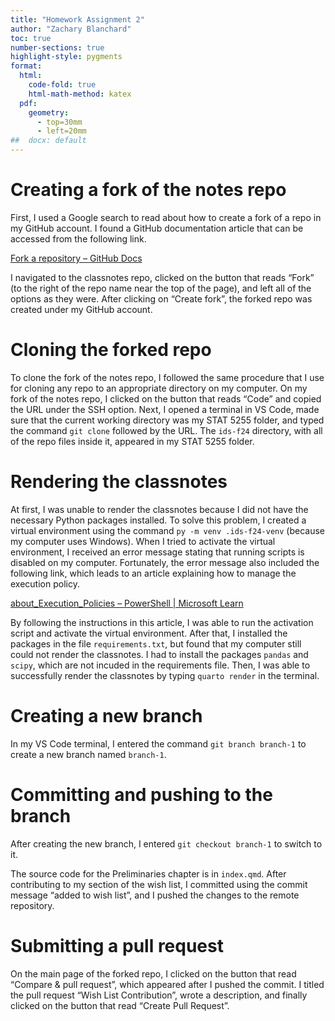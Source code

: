 ```yaml
---
title: "Homework Assignment 2"
author: "Zachary Blanchard"
toc: true
number-sections: true
highlight-style: pygments
format: 
  html: 
    code-fold: true
    html-math-method: katex
  pdf: 
    geometry: 
      - top=30mm
      - left=20mm
##  docx: default
---
```


# Creating a fork of the notes repo

First, I used a Google search to read about how to create a fork of a
repo in my GitHub account. I found a GitHub documentation article that
can be accessed from the following link.

[Fork a repository -- GitHub Docs](
    https://docs.github.com/en/pull-requests/collaborating-with-pull-requests/working-with-forks/fork-a-repo
)

I navigated to the classnotes repo, clicked on the button that reads
"Fork" (to the right of the repo name near the top of the page), and
left all of the options as they were. After clicking on "Create fork",
the forked repo was created under my GitHub account.

# Cloning the forked repo

To clone the fork of the notes repo, I followed the same procedure
that I use for cloning any repo to an appropriate directory on my
computer. On my fork of the notes repo, I clicked on the button that
reads "Code" and copied the URL under the SSH option. Next, I opened a
terminal in VS Code, made sure that the current working directory was
my STAT 5255 folder, and typed the command `git clone` followed by the
URL. The `ids-f24` directory, with all of the repo files inside it,
appeared in my STAT 5255 folder.

# Rendering the classnotes

At first, I was unable to render the classnotes because I did not have
the necessary Python packages installed. To solve this problem, I
created a virtual environment using the command `py -m venv
.ids-f24-venv` (because my computer uses Windows). When I tried to
activate the virtual environment, I received an error message stating
that running scripts is disabled on my computer. Fortunately, the
error message also included the following link, which leads to an
article explaining how to manage the execution policy.

[about_Execution_Policies -- PowerShell | Microsoft Learn](
    https:/go.microsoft.com/fwlink/?LinkID=135170
)

By following the instructions in this article, I was able to run the
activation script and activate the virtual environment. After that, I
installed the packages in the file `requirements.txt`, but found that
my computer still could not render the classnotes. I had to install
the packages `pandas` and `scipy`, which are not incuded in the
requirements file. Then, I was able to successfully render the
classnotes by typing `quarto render` in the terminal.

# Creating a new branch

In my VS Code terminal, I entered the command `git branch branch-1` to
create a new branch named `branch-1`.

# Committing and pushing to the branch

After creating the new branch, I entered `git checkout branch-1` to
switch to it.

The source code for the Preliminaries chapter is in `index.qmd`. After
contributing to my section of the wish list, I committed using the
commit message "added to wish list", and I pushed the changes to the
remote repository.

# Submitting a pull request

On the main page of the forked repo, I clicked on the button that read
"Compare & pull request", which appeared after I pushed the commit. I
titled the pull request "Wish List Contribution", wrote a description,
and finally clicked on the button that read "Create Pull Request".